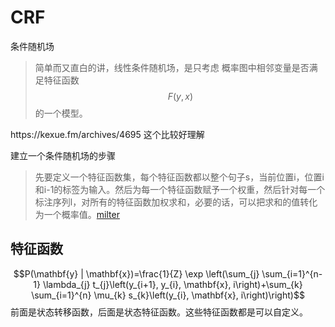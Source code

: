 # CRF

条件随机场

>简单而又直白的讲，线性条件随机场，是只考虑 概率图中相邻变量是否满足特征函数$$F(y, x)$$的一个模型。

https://kexue.fm/archives/4695
这个比较好理解

建立一个条件随机场的步骤

>先要定义一个特征函数集，每个特征函数都以整个句子s，当前位置i，位置i和i-1的标签为输入。然后为每一个特征函数赋予一个权重，然后针对每一个标注序列l，对所有的特征函数加权求和，必要的话，可以把求和的值转化为一个概率值。[milter](https://www.jianshu.com/p/55755fc649b1)


## 特征函数

$$P(\mathbf{y} | \mathbf{x})=\frac{1}{Z} \exp \left(\sum_{j} \sum_{i=1}^{n-1} \lambda_{j} t_{j}\left(y_{i+1}, y_{i}, \mathbf{x}, i\right)+\sum_{k} \sum_{i=1}^{n} \mu_{k} s_{k}\left(y_{i}, \mathbf{x}, i\right)\right)$$
前面是状态转移函数，后面是状态特征函数。这些特征函数都是可以自定义。